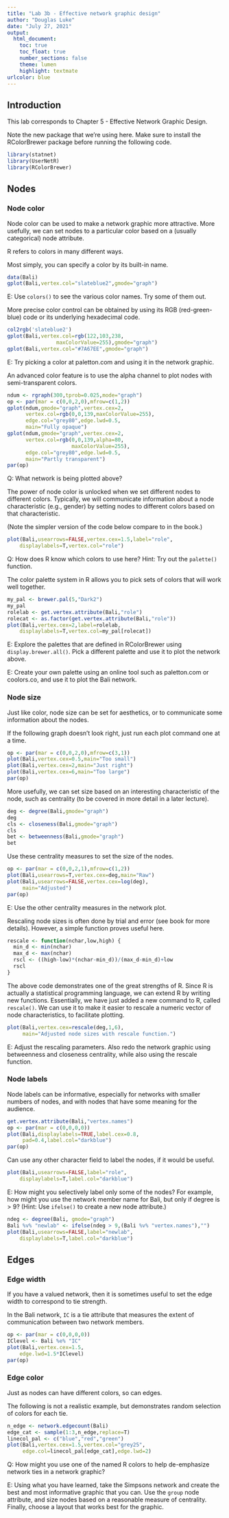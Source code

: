 ---
title: "Lab 3b - Effective network graphic design"
author: "Douglas Luke"
date: "July 27, 2021"
output: 
  html_document:
    toc: true
    toc_float: true
    number_sections: false
    theme: lumen
    highlight: textmate
urlcolor: blue
---

## Introduction

This lab corresponds to Chapter 5 - Effective Network Graphic Design.

Note the new package that we're using here. Make sure to install the RColorBrewer package
before running the following code.

```{r, message=FALSE}
library(statnet)
library(UserNetR)
library(RColorBrewer)
```

## Nodes
### Node color

Node color can be used to make a network graphic more attractive. More usefully, we can set nodes
to a particular color based on a (usually categorical) node attribute.

R refers to colors in many different ways. 

Most simply, you can specify a color by its built-in name.

```{r}
data(Bali)
gplot(Bali,vertex.col="slateblue2",gmode="graph")
```

E: Use `colors()` to see the various color names. Try some of them out.

More precise color control can be obtained by using its RGB (red-green-blue) code or its
underlying hexadecimal code.

```{r}
col2rgb('slateblue2')
gplot(Bali,vertex.col=rgb(122,103,238,
                maxColorValue=255),gmode="graph")
gplot(Bali,vertex.col="#7A67EE",gmode="graph")
```

E: Try picking a color at paletton.com and using it in the network graphic.

An advanced color feature is to use the alpha channel to plot nodes with semi-transparent colors.

```{r}
ndum <- rgraph(300,tprob=0.025,mode="graph")
op <- par(mar = c(0,0,2,0),mfrow=c(1,2))
gplot(ndum,gmode="graph",vertex.cex=2,
      vertex.col=rgb(0,0,139,maxColorValue=255),
      edge.col="grey80",edge.lwd=0.5,
      main="Fully opaque")
gplot(ndum,gmode="graph",vertex.cex=2,
      vertex.col=rgb(0,0,139,alpha=80,
                     maxColorValue=255),
      edge.col="grey80",edge.lwd=0.5,
      main="Partly transparent")
par(op)
```

Q: What network is being plotted above? 

The power of node color is unlocked when we set different nodes to different colors. Typically, we will communicate information
about a node characteristic (e.g., gender) by setting nodes to different colors based on that characteristic.

(Note the simpler version of the code below compare to in the book.)

```{r}
plot(Bali,usearrows=FALSE,vertex.cex=1.5,label="role",
    displaylabels=T,vertex.col="role")
```

Q: How does R know which colors to use here? Hint: Try out the `palette()` function.

The color palette system in R allows you to pick sets of colors that will work well together.

```{r}
my_pal <- brewer.pal(5,"Dark2")
my_pal
rolelab <- get.vertex.attribute(Bali,"role")
rolecat <- as.factor(get.vertex.attribute(Bali,"role"))
plot(Bali,vertex.cex=2,label=rolelab,
    displaylabels=T,vertex.col=my_pal[rolecat])

```

E: Explore the palettes that are defined in RColorBrewer using `display.brewer.all()`. Pick a different palette and use it to
plot the network above.

E: Create your own palette using an online tool such as paletton.com or coolors.co, and use it to plot the Bali network.

### Node size

Just like color, node size can be set for aesthetics, or to communicate some information about the nodes.

If the following graph doesn't look right, just run each plot command one at a time.

```{r}
op <- par(mar = c(0,0,2,0),mfrow=c(3,1))
plot(Bali,vertex.cex=0.5,main="Too small")
plot(Bali,vertex.cex=2,main="Just right")
plot(Bali,vertex.cex=6,main="Too large")
par(op)
```

More usefully, we can set size based on an interesting characteristic of the node, such as centrality (to be covered in more
detail in a later lecture).

```{r}
deg <- degree(Bali,gmode="graph")
deg
cls <- closeness(Bali,gmode="graph")
cls
bet <- betweenness(Bali,gmode="graph")
bet
```

Use these centrality measures to set the size of the nodes.

```{r}
op <- par(mar = c(0,0,2,1),mfrow=c(1,2))
plot(Bali,usearrows=T,vertex.cex=deg,main="Raw")
plot(Bali,usearrows=FALSE,vertex.cex=log(deg),
     main="Adjusted")
par(op)
```

E: Use the other centrality measures in the network plot.

Rescaling node sizes is often done by trial and error (see book for more details). However, a simple function proves useful here.

```{r}
rescale <- function(nchar,low,high) {
  min_d <- min(nchar)
  max_d <- max(nchar)
  rscl <- ((high-low)*(nchar-min_d))/(max_d-min_d)+low
  rscl
}
```

The above code demonstrates one of the great strengths of R. Since R is actually a statistical programming language, we can
extend R by writing new functions. Essentially, we have just added a new command to R, called `rescale()`. We can use it
to make it easier to rescale a numeric vector of node characteristics, to facilitate plotting.

```{r}
plot(Bali,vertex.cex=rescale(deg,1,6),
     main="Adjusted node sizes with rescale function.")

```

E: Adjust the rescaling parameters. Also redo the network graphic using betweenness and closeness centrality, while also using the rescale function.

### Node labels

Node labels can be informative, especially for networks with smaller numbers of nodes, and with nodes that have some meaning for the audience.

```{r}
get.vertex.attribute(Bali,"vertex.names")
op <- par(mar = c(0,0,0,0))
plot(Bali,displaylabels=TRUE,label.cex=0.8,
     pad=0.4,label.col="darkblue")
par(op)

```

Can use any other character field to label the nodes, if it would be useful.

```{r}
plot(Bali,usearrows=FALSE,label="role",
    displaylabels=T,label.col="darkblue")
```

E: How might you selectively label only some of the nodes? For example, how might you use the network member name for Bali,
but only if degree is > 9? (Hint: Use `ifelse()` to create a new node attribute.)

```{r, eval=FALSE, echo=FALSE}
ndeg <- degree(Bali, gmode="graph")
Bali %v% "newlab" <- ifelse(ndeg > 9,(Bali %v% "vertex.names"),"")
plot(Bali,usearrows=FALSE,label="newlab",
    displaylabels=T,label.col="darkblue")

```


## Edges

### Edge width

If you have a valued network, then it is sometimes useful to set the edge width
to correspond to tie strength.

In the Bali network, `IC` is a tie attribute that measures the extent of communication
between two network members.

```{r}
op <- par(mar = c(0,0,0,0))
IClevel <- Bali %e% "IC"
plot(Bali,vertex.cex=1.5,
    edge.lwd=1.5*IClevel)
par(op)

```

### Edge color

Just as nodes can have different colors, so can edges.

The following is not a realistic example, but demonstrates random
selection of colors for each tie.

```{r}
n_edge <- network.edgecount(Bali)
edge_cat <- sample(1:3,n_edge,replace=T)
linecol_pal <- c("blue","red","green")
plot(Bali,vertex.cex=1.5,vertex.col="grey25",
     edge.col=linecol_pal[edge_cat],edge.lwd=2)
```

Q: How might you use one of the named R colors to help de-emphasize network ties in
a network graphic?

E: Using what you have learned, take the Simpsons network and create the best and most 
informative graphic that you can. Use the `group` node attribute, and size nodes based
on a reasonable measure of centrality. Finally, choose a layout that works best for 
the graphic.
